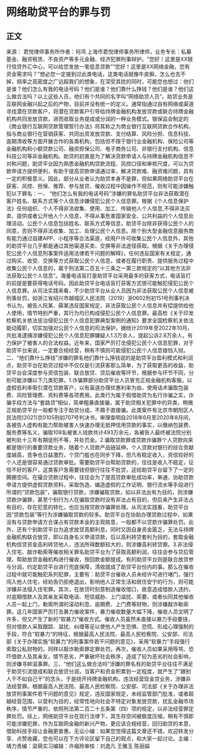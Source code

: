 # 网络助贷平台的罪与罚
## 正文
来源： 君悦律师事务所作者：何鸿 上海市君悦律师事务所律师，业务专长：私募基金、融资租赁、不良资产等多元金融、经济犯罪刑事辩护。“您好！这里是XX银行信贷外汇中心，可以给您发放一笔低息贷款”“您好！这里是XX网络金融，您有资金需求吗？”想必您一定接到过此类电话，这类电话就像牛皮癣，怎么也去不掉，频率之高密度之广远超我们的想象，在深受其扰的同时，可能您也想过：他们是谁？他们怎么有我的电话号码？他们是谁？他们靠什么挣钱？他们是谁？他们这么做合法吗？以上这些人员，他们有个共同的名字叫“网络助贷人员”。助贷业务是互联网金融兴起之后的产物，目前并没有统一的定义。通常指通过自有网络或渠道寻找潜在贷款客户，将潜在贷款客户引导给持牌金融机构发放贷款或联合持牌金融机构共同发放贷款，进而收取业务提成或分润的一种业务模式。银保监会制定的《商业银行互联网贷款管理暂行办法》将其称之为商业银行互联网贷款合作机构，指与商业银行在营销获客、共同出资发放贷款、支付结算、风险分担、信息科技、逾期清收等方面开展合作的各类机构，包括但不限于银行业金融机构、保险公司等金融机构和小额贷款公司、融资担保公司、电子商务公司、非银行支付机构、信息科技公司等非金融机构。助贷的初衷是为了解决贷款申请人与持牌金融机构信息不对称问题，助贷平台因为熟悉金融机构贷款流程、风控口径和审核尺度，可以为贷款申请方提供便利，有助于提高贷款申请通过率，解决贷款难、融资难问题，具有一定的积极意义。因此，部分从业者认为助贷本身不是罪，但如果网络助贷平台在获客、风控、担保、推荐、参与放贷、催收过程中因操作不规范，则有可能涉嫌触犯以下罪名：一、 “他们怎么有我的电话号码”涉嫌的罪名助贷平台非法获取潜在客户姓名、联系方式等个人信息涉嫌侵犯公民个人信息罪。根据《个人信息保护法》任何组织、个人不得非法收集、使用、加工、传输他人个人信息,不得非法买卖、提供或者公开他人个人信息，不得从事危害国家安全、公共利益的个人信息处理活动。公民个人信息包括姓名、联系方式等信息，助贷平台除非获得公民个人的同意，否则不得非法收集、加工、处理公民个人信息。除个别大型金融信息服务商有能力通过自建APP、小程序等合法渠道，经用户许可收集公民个人信息外，其他的助贷平台几乎都是通过其他渠道买卖、交换等非法途径获取。根据《关于办理侵犯公民个人信息刑事案件适用法律若干问题的解释》，任何违反国家有关规定，通过购买、收受、交换等方式获取公民个人信息，或者在履行职责、提供服务过程中收集公民个人信息的，属于刑法第二百五十三条之一第三款规定的“以其他方法非法获取公民个人信息”。海量电话盲打是助贷平台采用最多的获客方式，电话盲打的前提是要获得电话号码，因此助贷平台电话盲打获客方式很可能触犯侵犯公民个人信息罪。从司法实践来看，不少助贷平台从业人员因为非法获取公民个人信息被刑事处罚，如浙江省绍兴市越城区人民法院（2019）浙0602刑初151号刑事判决书认为，被告人阮某、薛某违反国家规定，非法获取公民个人信息并有偿提供给他人使用，情节特别严重，其行为均已构成侵犯公民个人信息罪。最高检《关于印发检察机关依法惩治侵犯公民个人信息犯罪典型案例的通知》要求全国检察机关依法能动履职，切实加强对公民个人信息的司法保护。据统计2019年至2022年10月，共批准逮捕涉嫌侵犯公民个人信息犯罪嫌疑人1.3万余人，提起公诉2.8万余人，有力保护了被害人的合法权益。近年来，国家严厉打击侵犯公民个人信息犯罪，对于助贷平台来说，一定要合规经营，稍有不慎则可能侵犯公民个人信息锒铛入狱。二、“他们靠什么挣钱”涉嫌的罪名他们靠什么挣钱说的是助贷平台盈利模式和利润点，助贷平台在助贷过程中不仅仅是引流获客那么简单，为了获取更高的收益，助贷平台会深度参与资信包装、联合放贷、贷后催收等环节，根据参与环节不同，分别可能涉嫌以下几类犯罪。1.诈骗罪部分助贷平台人员冒充正规金融机构客服，以虚假低利率吸引潜在贷款客户，以有渠道办理优惠利率为由，使用话术骗取包装费、风险管理费、资料费等各项费用。此类行为属于假借助贷为名行诈骗之实，诈骗手段方法与“套路贷”相似，简单粗暴直接骗，属于助贷相关犯罪中的异类，稍微正规助贷平台一般都专注于助贷分成，不屑于直接骗。此类案件有北京市朝阳区人民法院(2021)京0105刑初707号判决书，审理查明自2018年6月至2020年8月间，各被告人虚构有能力帮助被害人快速办理无抵押信用贷款的事实，以缴纳包装费、服务费等名义，骗取108名被害人钱款共计493万余元，各被告人最终被法院分别被判处十三年有期徒刑不等，并处罚金。2.骗取贷款罪或贷款诈骗罪个人贷款向来都是银行的重要贷款业务，随着个人贷款产品链延伸，个人贷款对银行的综合贡献度越高，竞争也日益激烈，个贷门槛也在同步下降，但凡有稳定收入，资信较好的个人还是很容易通过贷款审批。需要助贷平台帮助贷款的，往往是收入不稳定，征信不好的客户，这类客户急需要钱但银行往往不批贷，这给助贷平台留下了一定的腾挪空间。在撮合贷款过程中，往往会为了提高贷款审批成功率，串通、协助贷款申请方提供虚假贷款资料，采取伪造、编造虚假的工作证明、银行流水等手段进行所谓的“贷款包装”，骗取银行贷款，涉嫌骗取贷款，如以非法出有为目的，则涉嫌贷款诈骗罪，甚至个别行为人在骗取贷款时没有非法占有目的，但后来产生非法占有目的，存在犯意的转化，也应当按贷款诈骗罪处理。从司法实践看，助贷平台因“贷款包装”等行为涉嫌骗取贷款的较多。助贷平台在协助办理贷款过程中，如果没有与贷款申请方合谋占有贷款本金的主观故意，一般都不以贷款诈骗罪处罚。此外，还有个别助贷平台为追求放贷高额利息，同时又因自身资金匮乏，无法与持牌金融机构联合放贷，即以自身名义申请贷款，后以高利转贷套利为目的，套取金融机构信贷资金高利转贷他人，违法所得数额较大的，则涉嫌高利转贷罪。3.非法侵入住宅、敲诈勒索等催收相关罪名助贷平台为了获取高额利润，往往会参与贷后管理，帮助放贷金融机构进行催收，按回款金额提成。有的助贷平台则是联合放贷参与分润，约定助贷平台进行兜底保障，清收就成了助贷平台份内的事。那么在催收过程中就可能触犯系列犯罪，主要有：助贷平台催收人员未经许可进行堵门，强行闯入他人住宅，经劝告仍拒绝退出，影响他人正常生活和居住安宁的行为，则可能涉嫌非法侵入住宅罪。其次，在放贷时刻意制造催收借口，故意造成借款人违约，对逾期借款人及其亲友采取电话、短信威胁、上门滋扰、索要、或者伙同其他催收人员一起上门，勒索所谓的滚动利息、逾期费、上门费等财物，则涉嫌敲诈勒索罪。这几年国家严厉打击暴力催收案件，暴力催收数量大幅下降，催收人员文明了许多，但又产生了新的“软暴力”催收方式。催收人员虽然未直接以暴力手段要挟，但对借款人采取跟踪、滋扰、纠缠等足以使他人产生恐惧、恐慌、形成心理强制的手段，符合“软暴力”的特征，根据最高人民法院、最高人民检察院、公安部、司法部《关于办理实施“软暴力”的刑事案件若干问题的意见》，采用“软暴力”手段强行索取公私财物的，同样以敲诈勒索罪定罪处罚。再次，催收人员如果采用辱骂、恐吓借款人及其亲友，情节恶劣，严重破坏社会秩序，造成了较为恶劣的社会影响，则涉嫌寻衅滋事罪。三、“他们这么做合法吗”涉嫌的罪名有的助贷平台往往不满足于助贷引流提成和联合放贷分润，当客户和资金积累到一定程度，就产生了“跟别人干不如自己干”的念头，于是绕开持牌金融机构，违法经营现金贷业务，涉嫌非法经营罪。根据最高人民法院、最高人民检察院、公安部、司法部《关于办理非法放贷刑事案件若干问题的意见》规定，违反国家规定，未经监管部门批准，或者超越经营范围，以营利为目的，经常性地向社会不特定对象发放贷款，扰乱金融市场秩序，情节严重的，依照刑法第二百二十五条第（四）项的规定，以非法经营罪定罪处罚。综上，网络助贷平台在现行法律下，其生存空间被极度压缩，稍有不慎即可能涉嫌犯罪，作为互联网金融的新兴产物，更应该合规经营，回归助贷的本意，借助科技手段让金融更普惠。无讼小编：如果您觉得这篇文章还不错，欢迎转发分享、点赞收藏，您也可以在下方评论区留下自己的观点，和大家一起讨论。主编：靖力责编：梁萌实习编辑：许福玲审核：刘逸凡 王雅玉 陈丽娟